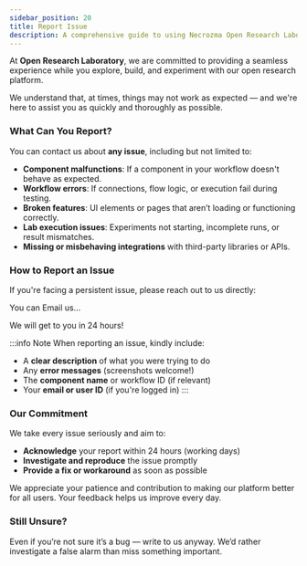 ```yaml
---
sidebar_position: 20
title: Report Issue
description: A comprehensive guide to using Necrozma Open Research Laboratory for experiments and workflows.
---
```



At **Open Research Laboratory**, we are committed to providing a seamless experience while you explore, build, and experiment with our open research platform.

We understand that, at times, things may not work as expected — and we're here to assist you as quickly and thoroughly as possible.

### What Can You Report?

You can contact us about **any issue**, including but not limited to:

- **Component malfunctions**: If a component in your workflow doesn't behave as expected.
- **Workflow errors**: If connections, flow logic, or execution fail during testing.
- **Broken features**: UI elements or pages that aren’t loading or functioning correctly.
- **Lab execution issues**: Experiments not starting, incomplete runs, or result mismatches.
- **Missing or misbehaving integrations** with third-party libraries or APIs.

###  How to Report an Issue

If you're facing a persistent issue, please reach out to us directly:


<Link className="button button--primary" to="mailto:support@yourdomain.com?subject=Issue%20with%20Open%20Research%20Laboratory">
  You can Email us... 
</Link>

We will get to you in 24 hours!

:::info Note
When reporting an issue, kindly include:
- A **clear description** of what you were trying to do
- Any **error messages** (screenshots welcome!)
- The **component name** or workflow ID (if relevant)
- Your **email or user ID** (if you're logged in)
:::

###  Our Commitment

We take every issue seriously and aim to:
- **Acknowledge** your report within 24 hours (working days)
- **Investigate and reproduce** the issue promptly
- **Provide a fix or workaround** as soon as possible

We appreciate your patience and contribution to making our platform better for all users. Your feedback helps us improve every day.



### Still Unsure?

Even if you’re not sure it’s a bug — write to us anyway. We’d rather investigate a false alarm than miss something important.
